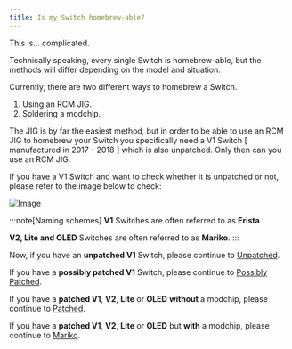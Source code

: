 ```yaml
---
title: Is my Switch homebrew-able?
---
```


This is... complicated.

Technically speaking, every single Switch is homebrew-able, but the methods will differ depending on the model and situation.

Currently, there are two different ways to homebrew a Switch.

1. Using an RCM JIG.
2. Soldering a modchip.

The JIG is by far the easiest method, but in order to be able to use an RCM JIG to homebrew your Switch you specifically need a V1 Switch [ manufactured in 2017 - 2018 ] which is also unpatched. Only then can you use an RCM JIG.

If you have a V1 Switch and want to check whether it is unpatched or not, please refer to the image below to check:

![Image](https://i.imgur.com/MYlCYRG.png)

:::note[Naming schemes]
**V1** Switches are often referred to as **Erista**.

**V2, Lite and OLED** Switches are often referred to as **Mariko**.
:::

Now, if you have an **unpatched V1** Switch, please continue to [Unpatched](/homebrewing/1-unpatched).

If you have a **possibly patched V1** Switch, please continue to [Possibly Patched](/homebrewing/2-possibly_patched).

If you have a **patched V1**, **V2**, **Lite** or **OLED** **without** a modchip, please continue to [Patched](/homebrewing/3-patched).

If you have a **patched V1**, **V2**, **Lite** or **OLED** but **with** a modchip, please continue to [Mariko](/homebrewing/4-mariko).